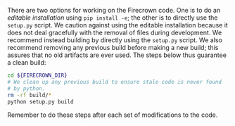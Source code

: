 There are two options for working on the Firecrown code.
One is to do an *editable installation* using `pip install -e`; the other is to directly use the `setup.py` script.
We caution against using the editable installation because it does not deal gracefully with the removal of files during development.
We recommend instead building by directly using the `setup.py` script.
We also recommend removing any previous build before making a new build; this assures that no old artifacts are ever used.
The steps below thus guarantee a clean build:

```.bash
cd ${FIRECROWN_DIR}
# We clean up any previous build to ensure stale code is never found
# by python.
rm -rf build/*
python setup.py build
```
Remember to do these steps after each set of modifications to the code.
